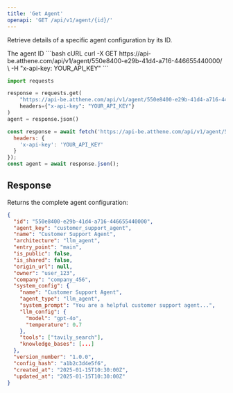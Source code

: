 ```yaml
---
title: 'Get Agent'
openapi: 'GET /api/v1/agent/{id}/'
---
```


Retrieve details of a specific agent configuration by its ID.

<ParamField path="id" type="string" required>
  The agent ID
</ParamField>

<CodeGroup>
```bash cURL
curl -X GET https://api-be.atthene.com/api/v1/agent/550e8400-e29b-41d4-a716-446655440000/ \
  -H "x-api-key: YOUR_API_KEY"
```

```python Python
import requests

response = requests.get(
    "https://api-be.atthene.com/api/v1/agent/550e8400-e29b-41d4-a716-446655440000/",
    headers={"x-api-key": "YOUR_API_KEY"}
)
agent = response.json()
```

```javascript JavaScript
const response = await fetch('https://api-be.atthene.com/api/v1/agent/550e8400-e29b-41d4-a716-446655440000/', {
  headers: {
    'x-api-key': 'YOUR_API_KEY'
  }
});
const agent = await response.json();
```
</CodeGroup>

## Response

Returns the complete agent configuration:

```json
{
  "id": "550e8400-e29b-41d4-a716-446655440000",
  "agent_key": "customer_support_agent",
  "name": "Customer Support Agent",
  "architecture": "llm_agent",
  "entry_point": "main",
  "is_public": false,
  "is_shared": false,
  "origin_url": null,
  "owner": "user_123",
  "company": "company_456",
  "system_config": {
    "name": "Customer Support Agent",
    "agent_type": "llm_agent",
    "system_prompt": "You are a helpful customer support agent...",
    "llm_config": {
      "model": "gpt-4o",
      "temperature": 0.7
    },
    "tools": ["tavily_search"],
    "knowledge_bases": [...]
  },
  "version_number": "1.0.0",
  "config_hash": "a1b2c3d4e5f6",
  "created_at": "2025-01-15T10:30:00Z",
  "updated_at": "2025-01-15T10:30:00Z"
}
```
